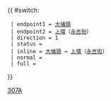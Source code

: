 {{Error|錯誤：此模板已停用。請見[[Template:HK Bus Route Cross Harbour/doc]]。}}{{ #switch: {{{format|}}}
  | endpoint1 = [[大埔頭巴士總站|大埔頭]]
  | endpoint2 = [[上環]]（[[永吉街]]）
  | direction = 1
  | status = {{HK Bus Status|M}}
  | inline = [[大埔頭巴士總站|大埔頭]] → [[上環]]（[[永吉街]]）
  | normal =
  | full =
}}<noinclude>[[Category:過海隧道巴士路線模板|307A]]</noinclude>